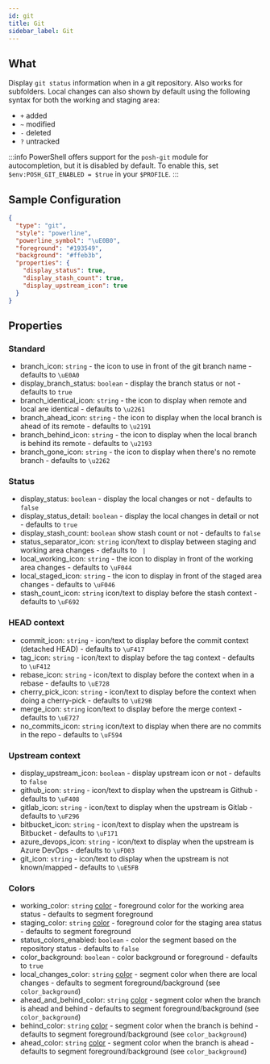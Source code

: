 ```yaml
---
id: git
title: Git
sidebar_label: Git
---
```


## What

Display `git status` information when in a git repository. Also works for subfolders.
Local changes can also shown by default using the following syntax for both the working and staging area:

- `+` added
- `~` modified
- `-` deleted
- `?` untracked

:::info
PowerShell offers support for the `posh-git` module for autocompletion, but it is disabled by default.
To enable this, set `$env:POSH_GIT_ENABLED = $true` in your `$PROFILE`.
:::

## Sample Configuration

```json
{
  "type": "git",
  "style": "powerline",
  "powerline_symbol": "\uE0B0",
  "foreground": "#193549",
  "background": "#ffeb3b",
  "properties": {
    "display_status": true,
    "display_stash_count": true,
    "display_upstream_icon": true
  }
}
```

## Properties

### Standard

- branch_icon: `string` - the icon to use in front of the git branch name - defaults to `\uE0A0 `
- display_branch_status: `boolean` - display the branch status or not - defaults to `true`
- branch_identical_icon: `string` - the icon to display when remote and local are identical - defaults to `\u2261`
- branch_ahead_icon: `string` - the icon to display when the local branch is ahead of its remote - defaults to `\u2191`
- branch_behind_icon: `string` - the icon to display when the local branch is behind its remote - defaults to `\u2193`
- branch_gone_icon: `string` - the icon to display when there's no remote branch - defaults to `\u2262`

### Status

- display_status: `boolean` - display the local changes or not - defaults to `false`
- display_status_detail: `boolean` - display the local changes in detail or not - defaults to `true`
- display_stash_count: `boolean` show stash count or not - defaults to `false`
- status_separator_icon: `string` icon/text to display between staging and working area changes - defaults to ` |`
- local_working_icon: `string` - the icon to display in front of the working area changes - defaults to `\uF044`
- local_staged_icon: `string` - the icon to display in front of the staged area changes - defaults to `\uF046`
- stash_count_icon: `string` icon/text to display before the stash context - defaults to `\uF692`

### HEAD context

- commit_icon: `string` - icon/text to display before the commit context (detached HEAD) - defaults to `\uF417`
- tag_icon: `string` - icon/text to display before the tag context - defaults to `\uF412`
- rebase_icon: `string` - icon/text to display before the context when in a rebase - defaults to `\uE728 `
- cherry_pick_icon: `string` - icon/text to display before the context when doing a cherry-pick - defaults to `\uE29B `
- merge_icon: `string` icon/text to display before the merge context - defaults to `\uE727 `
- no_commits_icon: `string` icon/text to display when there are no commits in the repo - defaults to `\uF594 `

### Upstream context

- display_upstream_icon: `boolean` - display upstream icon or not - defaults to `false`
- github_icon: `string` - icon/text to display when the upstream is Github - defaults to `\uF408 `
- gitlab_icon: `string` - icon/text to display when the upstream is Gitlab - defaults to `\uF296 `
- bitbucket_icon: `string` - icon/text to display when the upstream is Bitbucket - defaults to `\uF171 `
- azure_devops_icon: `string` - icon/text to display when the upstream is Azure DevOps - defaults to `\uFD03 `
- git_icon: `string` - icon/text to display when the upstream is not known/mapped - defaults to `\uE5FB `

### Colors

- working_color: `string` [color][colors] - foreground color for the working area status - defaults to segment foreground
- staging_color: `string` [color][colors] - foreground color for the staging area status - defaults to segment foreground
- status_colors_enabled: `boolean` - color the segment based on the repository status - defaults to `false`
- color_background: `boolean` - color background or foreground - defaults to `true`
- local_changes_color: `string` [color][colors] - segment color when there are local changes - defaults to segment
foreground/background (see `color_background`)
- ahead_and_behind_color: `string` [color][colors] - segment color when the branch is ahead and behind -
defaults to segment foreground/background (see `color_background`)
- behind_color: `string` [color][colors] - segment color when the branch is behind - defaults to segment
foreground/background (see `color_background`)
- ahead_color: `string` [color][colors] - segment color when the branch is ahead - defaults to segment
foreground/background (see `color_background`)

[colors]: /docs/configure#colors
